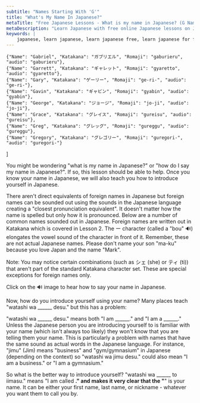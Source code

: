 ```yaml
---
subtitle: "Names Starting With 'G'"
title: "What's My Name In Japanese?"
metaTitle: "Free Japanese Lessons - What is my name in Japanese? (G Names) - Learn to speak the Japanese language online for free!"
metaDescription: "Learn Japanese with free online Japanese lessons on Japanese grammar, Japanese verb conjugation, and Japanese sentence structure"
keywords: |
    japanese, learn japanese, learn japanese free, learn japanese for free, learning japanese, learning japanese language, japanese learn, japanese learning, japanese language, japanese language learning, learn japanese language, japanese lesson, japanese lessons, free japanese lessons, online japanese, japanese online, learn japanese online, learn japanese online free, learning japanese online, online japanese lesson, online japanese lessons, japanese tutorial, japanese course, japanese language course, language course, japanese alphabet, japanese alphabets, japanese letters, japanese hiragana, hiragana alphabet, hiragana, japanese katakana, katakana alphabet, katakana, japanese kanji, kanji, speak japanese, learn to speak japanese, how to speak japanese, how to learn japanese, learn how to speak japanese, how to speak read and write japanese, learn how to speak read and write japanese, learn japanese with free japanese lessons, learn japanese with freejapaneselessons.com, what is my name in japanese, japanese words, basic japanese words, japan language, japan alphabet, hiragana chart, katakana chart, japanese characters, names in japanese, hiragana sentence, learn hiragana, japanese classes, japanese alphabet with english letters, japanese beginner, introducing yourself in japanese, common japanese words, hiragana characters, katakana characters
---
```



    {"Name": "Gabriel", "Katakana": "ガブリエル", "Romaji": "gaburieru", "audio": "gaburieru"},
    {"Name": "Garrett", "Katakana": "ギャレット", "Romaji": "gyaretto", "audio": "gyaretto"},
    {"Name": "Gary", "Katakana": "ゲーリー", "Romaji": "ge-ri-", "audio": "ge-ri-"},
    {"Name": "Gavin", "Katakana": "ギャビン", "Romaji": "gyabin", "audio": "gyabin"},
    {"Name": "George", "Katakana": "ジョージ", "Romaji": "jo-ji", "audio": "jo-ji"},
    {"Name": "Grace", "Katakana": "グレイス", "Romaji": "gureisu", "audio": "gureisu"},
    {"Name": "Greg", "Katakana": "グレッグ", "Romaji": "gureggu", "audio": "gureggu"},
    {"Name": "Gregory", "Katakana": "グレゴリー", "Romaji": "guregori-", "audio": "guregori-"}
]

You might be wondering "what is my name in Japanese?" or "how do I say my name in Japanese?". If so, this lesson should be able to help. Once you know your name in Japanese, we will also teach you how to introduce yourself in Japanese.

There aren't direct equivalents of foreign names in Japanese but foreign names can be sounded out using the sounds in the Japanese language creating a "closest pronunciation equivalent". It doesn't matter how the name is spelled but only how it is pronounced. Below are a number of common names sounded out in Japanese. Foreign names are written out in Katakana which is covered in Lesson 2. The ー character (called a "bou" 🔊) elongates the vowel sound of the character in front of it. Remember, these are not actual Japanese names. Please don't name your son "ma-ku" because you love Japan and the name "Mark".

Note: You may notice certain combinations (such as シェ (she) or ティ (ti)) that aren't part of the standard Katakana character set. These are special exceptions for foreign names only.

Click on the 🔊 image to hear how to say your name in Japanese.

<LetterNav />

<Table data={namesG} />

Now, how do you introduce yourself using your name? Many places teach "watashi wa ______ desu." but this has a problem:

"watashi wa ______ desu." means both "I am ______." and "I am a ______." Unless the Japanese person you are introducing yourself to is familiar with your name (which isn't always too likely) they won't know that you are telling them your name. This is particularly a problem with names that have the same sound as actual words in the Japanese language. For instance, "jimu" (Jim) means "business" and "gym/gymnasium" in Japanese (depending on the context) so "watashi wa jimu desu." could also mean "I am a business." or "I am a gymnasium."

So what is the better way to introduce yourself? "watashi wa ______ to iimasu."  means "I am called ______." and makes it very clear that the "______" is your name. It can be either your first name, last name, or nickname - whatever you want them to call you by.